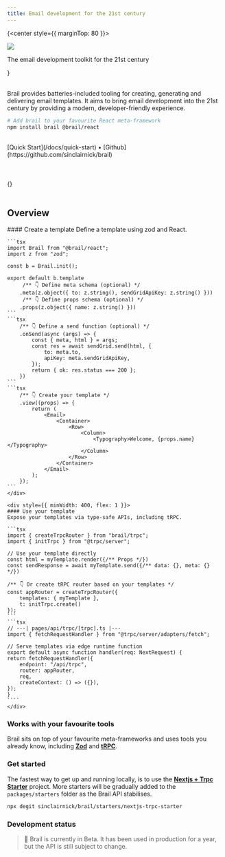 ```yaml
---
title: Email development for the 21st century
---
```



{<center style={{ marginTop: 80 }}>

<img src="/logo.png" width={200} />
<p style={{ fontSize: 24, marginTop: 16 }}>
  The email development toolkit for the 21st century
</p>

</center>}

<br />
<br />

<CenterContainer>

Brail provides batteries-included tooling for creating, generating and delivering email templates. It aims to bring email development into the 21st century by providing a modern, developer-friendly experience.

```bash
# Add brail to your favourite React meta-framework
npm install brail @brail/react
```
</CenterContainer>

<br/>

<div style={{ display: "flex", gap: 8, justifyContent: "center" }}>
	<span>[Quick Start](/docs/quick-start)</span>
	<span>&bull;</span>
	<span>[Github](https://github.com/sinclairnick/brail)</span>
</div>

<br />
<br />
<br />

<CenterContainer>
	{<Features />}
</CenterContainer>

<br />
<br />

<CenterContainer maxWidth={1400}>

## Overview

<div style={{ display: "flex", gap: 8, marginTop: 8, width: "100%", overflow: "hidden", flexWrap: "wrap" }}>
	<div style={{ minWidth: 400, flex: 1 }}>
		#### Create a template
		Define a template using zod and React.

	```tsx
	import Brail from "@brail/react";
	import z from "zod";

	const b = Brail.init();

	export default b.template
		 /** 👇 Define meta schema (optional) */
		.meta(z.object({ to: z.string(), sendGridApiKey: z.string() }))
		 /** 👇 Define props schema (optional) */
		.props(z.object({ name: z.string() }))
	```
	```tsx
		/** 👇 Define a send function (optional) */
		.onSend(async (args) => {
			const { meta, html } = args;
			const res = await sendGrid.send(html, {
				to: meta.to,
				apiKey: meta.sendGridApiKey,
			});
			return { ok: res.status === 200 };
		})
	```
	```tsx
		/** 👇 Create your template */
		.view((props) => {
			return (
				<Email>
					<Container>
						<Row>
							<Column>
								<Typography>Welcome, {props.name}</Typography>
							</Column>
						</Row>
					</Container>
				</Email>
			);
		});
	```
	</div>
	
	<div style={{ minWidth: 400, flex: 1 }}>
	#### Use your template
	Expose your templates via type-safe APIs, including tRPC.

	```tsx
	import { createTrpcRouter } from "brail/trpc";
	import { initTrpc } from "@trpc/server";
	
	// Use your template directly
	const html = myTemplate.render({/** Props */})
	const sendResponse = await myTemplate.send({/** data: {}, meta: {} */})

	/** 👇 Or create tRPC router based on your templates */
	const appRouter = createTrpcRouter({
		templates: { myTemplate },
		t: initTrpc.create()
	});
	```
	```tsx
	// ---| pages/api/trpc/[trpc].ts |---
	import { fetchRequestHandler } from "@trpc/server/adapters/fetch";

	// Serve templates via edge runtime function
	export default async function handler(req: NextRequest) {
	return fetchRequestHandler({
		endpoint: "/api/trpc",
		router: appRouter,
		req,
		createContext: () => ({}),
	});
	}
	````
	</div>
</div>

</CenterContainer>

<CenterContainer>


### Works with your favourite tools

Brail sits on top of your favourite meta-frameworks and uses tools you already know, including [**Zod**](https://zod.dev/) and [**tRPC**](https://trpc.io).

### Get started

The fastest way to get up and running locally, is to use the [**Nextjs + Trpc Starter**](https://github.com/sinclairnick/brail/tree/main/packages/starters/nextjs-trpc-starter) project. More starters will be gradually added to the `packages/starters` folder as the Brail API stabilises.

```bash
npx degit sinclairnick/brail/starters/nextjs-trpc-starter
````

### Development status

> 🚦 Brail is currently in Beta. It has been used in production for a year, but the API is still subject to change.

</CenterContainer>